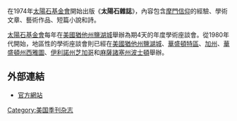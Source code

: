 在1974年[[太陽石基金會|太陽石基金會]]開始出版《'''太陽石雜誌'''》，內容包含[[摩門信仰|摩門信仰]]的經驗、學術文章、藝術作品、短篇小說和詩。

[[太陽石基金會|太陽石基金會]]每年在[[美國|美國]][[猶他州|猶他州]][[鹽湖城|鹽湖城]]舉辦為期4天的年度學術座談會。從1980年代開始，地區性的學術座談會則已經在[[美國|美國]][[猶他州|猶他州]][[鹽湖城|鹽湖城]]、[[華盛頓特區|華盛頓特區]]、[[加州|加州]]、[[華盛頓州|華盛頓州]][[西雅圖|西雅圖]]、[[伊利諾州|伊利諾州]][[芝加哥|芝加哥]]和[[麻薩諸塞州|麻薩諸塞州]][[波士頓|波士頓]]舉辦。

== 外部連結 ==
* [http://www.sunstoneonline.com/ 官方網站]{{Wayback|url=http://www.sunstoneonline.com/ |date=20061112030519 }}
{{Pub-stub}}

[[Category:美国季刊杂志|Category:美国季刊杂志]]